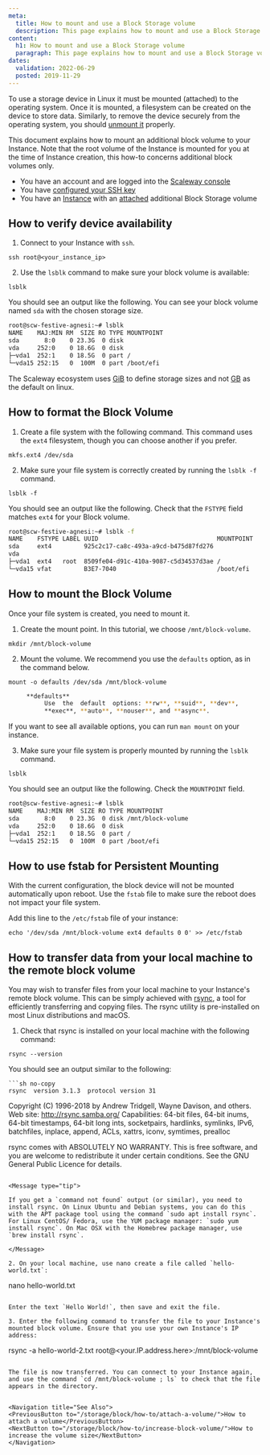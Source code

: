```yaml
---
meta:
  title: How to mount and use a Block Storage volume
  description: This page explains how to mount and use a Block Storage volume
content:
  h1: How to mount and use a Block Storage volume
  paragraph: This page explains how to mount and use a Block Storage volume
dates:
  validation: 2022-06-29
  posted: 2019-11-29
---
```


To use a storage device in Linux it must be mounted (attached) to the operating system. Once it is mounted, a filesystem can be created on the device to store data. Similarly, to remove the device securely from the operating system, you should [unmount it](/storage/block/how-to/detach-a-volume) properly.

This document explains how to mount an additional block volume to your Instance. Note that the root volume of the Instance is mounted for you at the time of Instance creation, this how-to concerns additional block volumes only.

<Message type="requirement">

- You have an account and are logged into the [Scaleway console](https://console.scaleway.com) 
- You have [configured your SSH key](/console/my-project/how-to/create-ssh-key)
- You have an [Instance](/compute/instances/concepts/#instance) with an [attached](/storage/block/how-to/attach-a-volume/) additional Block Storage volume

</Message>

## How to verify device availability

1. Connect to your Instance with `ssh`.
  ```
  ssh root@<your_instance_ip>
  ```

2. Use the `lsblk` command to make sure your block volume is available:

  ```
  lsblk
  ```

  You should see an output like the following. You can see your block volume named `sda` with the chosen storage size. 

  ```sh no-copy
  root@scw-festive-agnesi:~# lsblk
  NAME    MAJ:MIN RM  SIZE RO TYPE MOUNTPOINT
  sda       8:0    0 23.3G  0 disk
  vda     252:0    0 18.6G  0 disk
  ├─vda1  252:1    0 18.5G  0 part /
  └─vda15 252:15   0  100M  0 part /boot/efi
  ```
	
<Message type="note">

  The Scaleway ecosystem uses [GiB](https://en.wikipedia.org/wiki/Gibibyte) to define storage sizes and not [GB](https://en.wikipedia.org/wiki/Gigabyte) as the default on linux.

</Message>


## How to format the Block Volume

1. Create a file system with the following command. This command uses the `ext4` filesystem, though you can choose another if you prefer.

  ```
  mkfs.ext4 /dev/sda
  ```

2. Make sure your file system is correctly created by running the `lsblk -f` command.

  ```
  lsblk -f
  ```

  You should see an output like the following. Check that the `FSTYPE` field matches `ext4` for your Block volume.

  ```sh no-copy
  root@scw-festive-agnesi:~# lsblk -f
  NAME    FSTYPE LABEL UUID                                 MOUNTPOINT
  sda     ext4         925c2c17-ca8c-493a-a9cd-b475d87fd276
  vda
  ├─vda1  ext4   root  8509fe04-d91c-410a-9087-c5d34537d3ae /
  └─vda15 vfat         B3E7-7040                            /boot/efi
  ```

## How to mount the Block Volume

Once your file system is created, you need to mount it.  

1. Create the mount point. In this tutorial, we choose `/mnt/block-volume`.

  ```
  mkdir /mnt/block-volume
  ```

2. Mount the volume. We recommend you use the `defaults` option, as in the command below.

  ```
  mount -o defaults /dev/sda /mnt/block-volume
  ```

  ```sh no-copy
       **defaults**
            Use  the  default  options: **rw**, **suid**, **dev**,
            **exec**, **auto**, **nouser**, and **async**.
  ```

  If you want to see all available options, you can run `man mount` on your instance.

3. Make sure your file system is properly mounted by running the `lsblk` command.

  ```
  lsblk
  ```

  You should see an output like the following. Check the `MOUNTPOINT` field.

  ```sh no-copy
  root@scw-festive-agnesi:~# lsblk
  NAME    MAJ:MIN RM  SIZE RO TYPE MOUNTPOINT
  sda       8:0    0 23.3G  0 disk /mnt/block-volume
  vda     252:0    0 18.6G  0 disk
  ├─vda1  252:1    0 18.5G  0 part /
  └─vda15 252:15   0  100M  0 part /boot/efi
  ```

## How to use fstab for Persistent Mounting

With the current configuration, the block device will not be mounted automatically upon reboot. Use the `fstab` file to make sure the reboot does not impact your file system.  

Add this line to the `/etc/fstab` file of your instance:

```
echo '/dev/sda /mnt/block-volume ext4 defaults 0 0' >> /etc/fstab
```

## How to transfer data from your local machine to the remote block volume

You may wish to transfer files from your local machine to your Instance's remote block volume. This can be simply achieved with [rsync](https://en.wikipedia.org/wiki/Rsync), a tool for efficiently transferring and copying files. The rsync utility is pre-installed on most Linux distributions and macOS. 

1. Check that rsync is installed on your local machine with the following command:

  ```
  rsync --version
  ```

  You should see an output similar to the following:

    ```sh no-copy
    rsync  version 3.1.3  protocol version 31
  Copyright (C) 1996-2018 by Andrew Tridgell, Wayne Davison, and others.
  Web site: http://rsync.samba.org/
  Capabilities:
      64-bit files, 64-bit inums, 64-bit timestamps, 64-bit long ints,
      socketpairs, hardlinks, symlinks, IPv6, batchfiles, inplace,
      append, ACLs, xattrs, iconv, symtimes, prealloc

  rsync comes with ABSOLUTELY NO WARRANTY.  This is free software, and you
  are welcome to redistribute it under certain conditions.  See the GNU
  General Public Licence for details.
  ```

  <Message type="tip">

  If you get a `command not found` output (or similar), you need to install rsync. On Linux Ubuntu and Debian systems, you can do this with the APT package tool using the command `sudo apt install rsync`. For Linux CentOS/ Fedora, use the YUM package manager: `sudo yum install rsync`. On Mac OSX with the Homebrew package manager, use `brew install rsync`.

  </Message>

2. On your local machine, use nano create a file called `hello-world.txt`:

  ```
  nano hello-world.txt
  ```

  Enter the text `Hello World!`, then save and exit the file.

3. Enter the following command to transfer the file to your Instance's mounted block volume. Ensure that you use your own Instance's IP address:

  ```
  rsync -a hello-world-2.txt root@<your.IP.address.here>:/mnt/block-volume
  ```

The file is now transferred. You can connect to your Instance again, and use the command `cd /mnt/block-volume ; ls` to check that the file appears in the directory.


<Navigation title="See Also">
  <PreviousButton to="/storage/block/how-to/attach-a-volume/">How to attach a volume</PreviousButton>
  <NextButton to="/storage/block/how-to/increase-block-volume/">How to increase the volume size</NextButton>
</Navigation>



